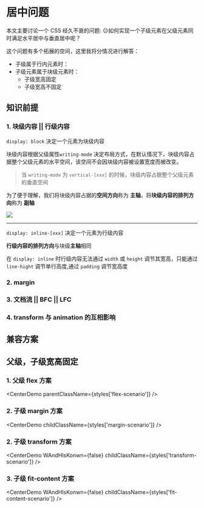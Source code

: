 
# 居中问题

本文主要讨论一个 CSS 经久不衰的问题: :confused:如何实现一个子级元素在父级元素同时满足水平居中与垂直居中呢？

这个问题有多个拓展的空间，这里我将分情况进行解答：

- 子级属于行内元素时：
- 子级元素属于块级元素时：
  - 子级宽高固定
  - 子级宽高不固定

## 知识前提

### 1. 块级内容 || 行级内容

`display: block` 决定一个元素为块级内容

块级内容根据父级属性`writing-mode` 决定布局方式，在默认情况下，块级内容占据整个父级元素的水平空间，该空间不会因块级内容被设置宽度而被改变。

> 当 `writing-mode` 为 `vertical-[xxx]` 的时候，块级内容占据整个父级元素的垂直空间

为了便于理解，我们将块级内容占据的**空间方向**称为 **主轴**，将**块级内容的排列方向**称为 **副轴**

<Image width={200} height={200} src={blockShaft} />

---

`display: inline-[xxx]` 决定一个元素为行级内容

**行级内容的排列方向**与块级**主轴**相同

在 `display: inline` 时行级内容无法通过 `width` 或 `height` 调节其宽高，只能通过 `line-hight` 调节单行高度,通过 `padding` 调节宽高度

<DisplayDemo />

### 2. margin

### 3. 文档流 || BFC || LFC

### 4. transform 与 animation 的互相影响

## 兼容方案

## 父级，子级宽高固定

### 1. 父级 flex 方案

<CenterDemo parentClassName={styles['flex-scenario']} />

### 2. 子级 margin 方案

<CenterDemo childClassName={styles['margin-scenario']} />

### 2. 子级 transform 方案

<CenterDemo
  WAndHIsKonwn={false}
  childClassName={styles['transform-scenario']}
/>

### 3. 子级 fit-content 方案

<CenterDemo
  WAndHIsKonwn={false}
  childClassName={styles['fit-content-scenario']}
/>
